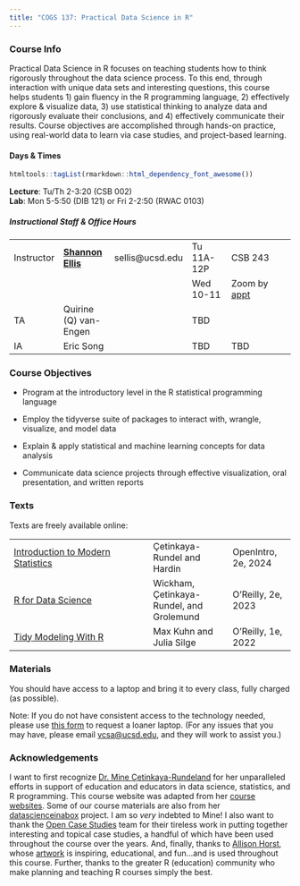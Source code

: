 ```yaml
---
title: "COGS 137: Practical Data Science in R"
---
```


### Course Info

Practical Data Science in R focuses on teaching students how to think rigorously throughout the data science process. To this end, through interaction with unique data sets and interesting questions, this course helps students 1) gain fluency in the R programming language, 2) effectively explore & visualize data, 3) use statistical thinking to analyze data and rigorously evaluate their conclusions, and 4) effectively communicate their results. Course objectives are accomplished through hands-on practice, using real-world data to learn via case studies, and project-based learning.

#### Days & Times

```r
htmltools::tagList(rmarkdown::html_dependency_font_awesome())
```

<font color="#92a76a"><i class="fas fa-university fa-lg"></i></font> **Lecture**: Tu/Th 2-3:20 (CSB 002)\
<font color="#92a76a"><i class="fas fa-laptop fa-lg"></i></font> **Lab**: Mon 5-5:50 (DIB 121) or Fri 2-2:50 (RWAC 0103)

##### Instructional Staff & Office Hours

|            |                                                |                  |            |                                                                        |
|------------|--------------|------------|------------|-----------------------|
| Instructor | [**Shannon Ellis**](http://www.shanellis.com/) | sellis\@ucsd.edu | Tu 11A-12P | CSB 243                                                                |
|            |                                                |                  | Wed 10-11  | Zoom by [appt](CSB%20243https://calendar.app.google/3o4hAmJgYfWg2SnL8) |
| TA         | Quirine (Q) van-Engen                          |                  | TBD        |                                                                        |
| IA         | Eric Song                                      |                  | TBD        | TBD                                                                    |

### Course Objectives

-   Program at the introductory level in the R statistical programming language

-   Employ the tidyverse suite of packages to interact with, wrangle, visualize, and model data

-   Explain & apply statistical and machine learning concepts for data analysis

-   Communicate data science projects through effective visualization, oral presentation, and written reports

### Texts

Texts are freely available online:

|                                                                         |                                          |                     |
|-----------------------------------|--------------------|----------------|
| [Introduction to Modern Statistics](https://openintro-ims.netlify.app/) | Çetinkaya-Rundel and Hardin              | OpenIntro, 2e, 2024 |
| [R for Data Science](https://r4ds.hadley.nz/)                           | Wickham, Çetinkaya-Rundel, and Grolemund | O'Reilly, 2e, 2023  |
| [Tidy Modeling With R](https://www.tmwr.org/)                           | Max Kuhn and Julia Silge                 | O'Reilly, 1e, 2022  |

### Materials

You should have access to a laptop and bring it to every class, fully charged (as possible).

Note: If you do not have consistent access to the technology needed, please use [this form](https://eforms.ucsd.edu/view.php?id=490887) to request a loaner laptop. (For any issues that you may have, please email <a href="mailto:vcsa\@ucsd.edu" title="email">vcsa\@ucsd.edu</a>, and they will work to assist you.)

### Acknowledgements

I want to first recognize [Dr. Mine Çetinkaya-Rundeland](https://mine-cr.com/) for her unparalleled efforts in support of education and educators in data science, statistics, and R programming. This course website was adapted from her [course websites](https://mine-cr.com/teaching/). Some of our course materials are also from her [datascienceinabox](https://datasciencebox.org/) project. I am so *very* indebted to Mine! I also want to thank the [Open Case Studies](https://www.opencasestudies.org/) team for their tireless work in putting together interesting and topical case studies, a handful of which have been used throughout the course over the years. And, finally, thanks to [Allison Horst](https://www.allisonhorst.com/), whose [artwork](https://github.com/allisonhorst/stats-illustrations/) is inspiring, educational, and fun...and is used throughout this course. Further, thanks to the greater R (education) community who make planning and teaching R courses simply the best.
